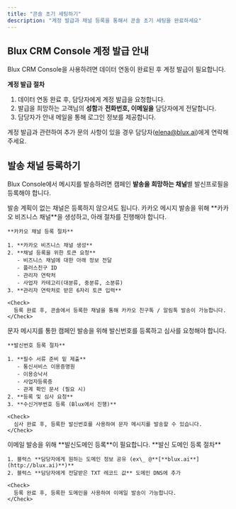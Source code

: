 ```yaml
---
title: "콘솔 초기 세팅하기"
description: "계정 발급과 채널 등록을 통해서 콘솔 초기 세팅을 완료하세요"
---
```


## **Blux CRM Console 계정 발급 안내**

Blux CRM Console을 사용하려면 데이터 연동이 완료된 후 계정 발급이 필요합니다.

**계정 발급 절차**

1. 데이터 연동 완료 후, 담당자에게 계정 발급을 요청합니다.
2. 발급을 희망하는 고객님의 **성함**과 **전화번호, 이메일을** 담당자에게 전달합니다.
3. 담당자가 안내 메일을 통해 로그인 정보를 제공합니다.

계정 발급과 관련하여 추가 문의 사항이 있을 경우 담당자([elena@blux.ai](mailto:elena@blux.ai))에게 연락해 주세요.

## 발송 채널 등록하기

Blux Console에서 메시지를 발송하려면 캠페인 **발송을 희망하는 채널**별 발신프로필을 등록해야 합니다.

<Note>
  발송 계획이 없는 채널은 등록하지 않으셔도 됩니다.
</Note>

<Steps>
  <Step title="카카오 채널 등록" icon="message" iconType="regular" titleSize="h3">
    카카오 메시지 발송을 위해 **카카오 비즈니스 채널**을 생성하고, 아래 절차를 진행해야 합니다.

    **카카오 채널 등록 절차**

    1. **카카오 비즈니스 채널 생성**
    2. **채널 등록을 위한 토큰 요청**
       - 비즈니스 채널에 대한 아래 정보 전달
       - 플러스친구 ID
       - 관리자 연락처
       - 사업자 카테고리(대분류, 중분류, 소분류)
    3. **관리자 연락처로 받은 6자리 토큰 입력**

    <Check>
      등록 완료 후, 콘솔에서 등록한 채널을 통해 카카오 친구톡 / 알림톡 발송이 가능합니다.
    </Check>
  </Step>
  <Step title="문자메시지 발신번호 등록" icon="message-sms" iconType="regular" titleSize="h3">
    문자 메시지를 통한 캠페인 발송을 위해 발신번호를 등록하고 심사를 요청해야 합니다.

    **발신번호 등록 절차**

    1. **필수 서류 준비 밑 제출**
       - 통신서비스 이용증명원
       - 이용승낙서
       - 사업자등록증
       - 관계 확인 문서 (필요 시)
    2. **등록 및 심사 요청**
    3. **수신거부번호 등록 (Blux에서 진행)**

    <Check>
      심사 완료 후, 등록한 발신번호를 사용하여 문자 메시지를 발송할 수 있습니다.
    </Check>
  </Step>
  <Step title="이메일 발신도메인 등록" icon="envelope" iconType="regular" titleSize="h3">
    이메일 발송을 위해 **발신도메인 등록**이 필요합니다.
    **발신 도메인 등록 절차**

    1. 블럭스 **담당자에게 원하는 도메인 정보 공유 (ex\_ @**[**blux.ai**](http://blux.ai)**)**
    2. 블럭스 **담당자에게 전달받은 TXT 레코드 값** 도메인 DNS에 추가

    <Check>
      등록 완료 후, 등록한 도메인을 사용하여 이메일 발송이 가능합니다.
    </Check>
  </Step>
</Steps>
